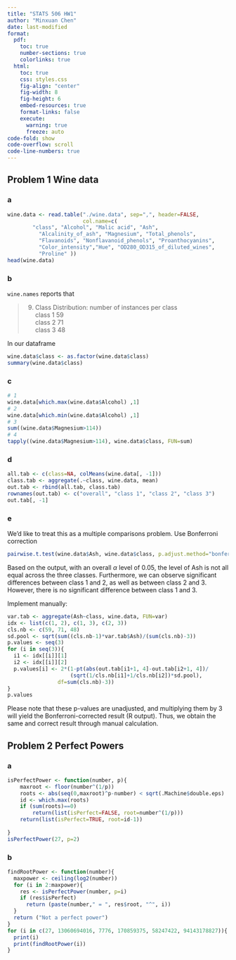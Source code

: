 ```yaml
---
title: "STATS 506 HW1"
author: "Minxuan Chen"
date: last-modified
format:
  pdf:
    toc: true
    number-sections: true
    colorlinks: true
  html:
    toc: true
    css: styles.css
    fig-align: "center"
    fig-width: 8
    fig-height: 6
    embed-resources: true
    format-links: false
    execute:
      warning: true
      freeze: auto
code-fold: show
code-overflow: scroll
code-line-numbers: true
---
```


## Problem 1 Wine data
### a
```r
wine.data <- read.table("./wine.data", sep=",", header=FALSE,
                        col.name=c(
        "class", "Alcohol", "Malic acid", "Ash",
	      "Alcalinity_of_ash", "Magnesium", "Total_phenols",
 	      "Flavanoids", "Nonflavanoid_phenols", "Proanthocyanins",
	      "Color_intensity","Hue", "OD280_OD315_of_diluted_wines",
 	      "Proline" ))
head(wine.data)
```

### b
`wine.names` reports that  

> 9. Class Distribution: number of instances per class  
  class 1 59  
	class 2 71  
	class 3 48  

In our dataframe
```r
wine.data$class <- as.factor(wine.data$class)
summary(wine.data$class)
```

### c
```r
# 1
wine.data[which.max(wine.data$Alcohol) ,1]
# 2
wine.data[which.min(wine.data$Alcohol) ,1]
# 3
sum((wine.data$Magnesium>114))
# 4
tapply((wine.data$Magnesium>114), wine.data$class, FUN=sum)
```

### d
```r
all.tab <- c(class=NA, colMeans(wine.data[, -1]))
class.tab <- aggregate(.~class, wine.data, mean)
out.tab <- rbind(all.tab, class.tab)
rownames(out.tab) <- c("overall", "class 1", "class 2", "class 3")
out.tab[, -1]
```

### e
We'd like to treat this as a multiple comparisons problem. Use Bonferroni correction
```r
pairwise.t.test(wine.data$Ash, wine.data$class, p.adjust.method="bonferroni")
```
Based on the output, with an overall $\alpha$ level of 0.05, the level of Ash is not all equal across the three classes. Furthermore, we can observe significant differences between class 1 and 2, as well as between class 2 and 3. However, there is no significant difference between class 1 and 3.

Implement manually:
```R
var.tab <- aggregate(Ash~class, wine.data, FUN=var)
idx <- list(c(1, 2), c(1, 3), c(2, 3))
cls.nb <- c(59, 71, 48)
sd.pool <- sqrt(sum((cls.nb-1)*var.tab$Ash)/(sum(cls.nb)-3))
p.values <- seq(3)
for (i in seq(3)){
  i1 <- idx[[i]][1]
  i2 <- idx[[i]][2]
  p.values[i] <- 2*(1-pt(abs(out.tab[i1+1, 4]-out.tab[i2+1, 4])/
                    (sqrt(1/cls.nb[i1]+1/cls.nb[i2])*sd.pool), 
                df=sum(cls.nb)-3))
}
p.values
```
Please note that these p-values are unadjusted, and multiplying them by 3 will yield the Bonferroni-corrected result (R output). Thus, we obtain the same and correct result through manual calculation.

## Problem 2 Perfect Powers
### a
```r
isPerfectPower <- function(number, p){
    maxroot <- floor(number^(1/p))
    roots <- abs(seq(0,maxroot)^p-number) < sqrt(.Machine$double.eps)
    id <- which.max(roots)
    if (sum(roots)==0)
        return(list(isPerfect=FALSE, root=number^(1/p)))
    return(list(isPerfect=TRUE, root=id-1))
    
}
isPerfectPower(27, p=2)
```
### b
```r
findRootPower <- function(number){
  maxpower <- ceiling(log2(number))
  for (i in 2:maxpower){
    res <- isPerfectPower(number, p=i)
    if (res$isPerfect)
      return (paste(number," = ", res$root, "^", i))
  }
  return ("Not a perfect power")
}
for (i in c(27, 13060694016, 7776, 170859375, 58247422, 94143178827)){
  print(i)
  print(findRootPower(i))
}
```


